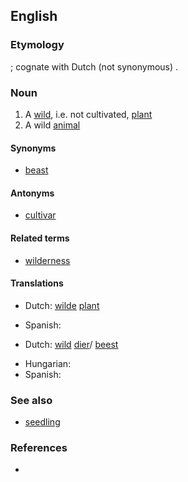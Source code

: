 ==English==

===Etymology===
{{suffix|en|wild|ling|t2=descendant}}; cognate with Dutch (not synonymous) {{m|nl|wildeling}}.

===Noun===
{{en-noun}}

# A [[wild]], i.e. not cultivated, [[plant]]
# A wild [[animal]]

====Synonyms====
* {{sense|animal}} [[beast]]

====Antonyms====
* [[cultivar]]

====Related terms====
* [[wilderness]]

====Translations====
{{trans-top|wild plant}}
* Dutch: [[wilde]] [[plant]]
{{trans-mid}}
* Spanish: {{t|es|planta silvestre|f}}
{{trans-bottom}}

{{trans-top|wild animal}}
* Dutch: [[wild]] [[dier]]/ [[beest]]
{{trans-mid}}
* Hungarian: {{t+|hu|vad}}
* Spanish: {{t|es|animal salvaje|m}}
{{trans-bottom}}

===See also===
* [[seedling]]

===References===
* {{R:Websters}}